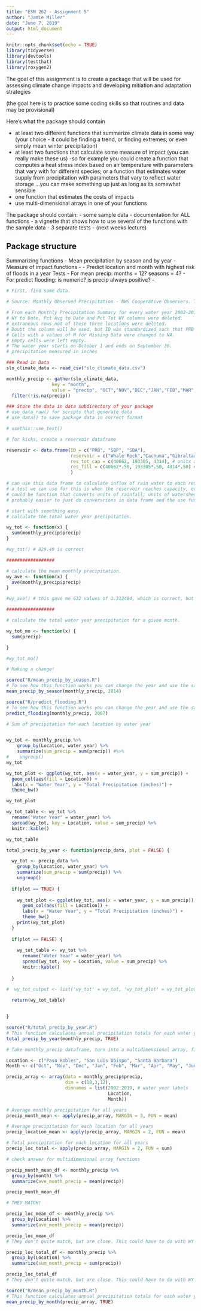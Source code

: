 ```yaml
---
title: "ESM 262 - Assignment 5"
author: "Jamie Miller"
date: "June 7, 2019"
output: html_document
---
```


```r
knitr::opts_chunk$set(echo = TRUE)
library(tidyverse)
library(devtools)
library(testthat)
library(roxygen2)
```

The goal of this assignment is to create a package that will be used for assessing climate change impacts and developing mitiation and adaptation strategies

(the goal here is to practice some coding skills so that routines and data may be provisional)

Here’s what the package should contain

- at least two different functions that summarize climate data in some way (your choice - it could be finding a trend, or finding extremes; or even simply mean winter precipitation)
- at least two functions that calculate some measure of impact (you can really make these us) 
     -so for example you could create a function that computes a heat stress index based on air temperature with parameters that vary with for different species; or a function that estimates water supply from precipitation with parameters that vary to reflect water storage …you can make something up just as long as its somewhat sensible
- one function that estimates the costs of impacts
- use multi-dimensional arrays in one of your functions


The package should contain:
- some sample data
- documentation for ALL functions
- a vignette that shows how to use several of the functions with the sample data
- 3 separate tests - (next weeks lecture)


## Package structure
Summarizing functions
- Mean precipitation by season and by year
-
Measure of impact functions
-
- Predict location and month with highest risk of floods in a year
Tests
- For mean precip: months = 12? seasons = 4?
- For predict flooding: is numeric? is precip always positive?
-

```r
# First, find some data.

# Source: Monthly Observed Precipitation - NWS Cooperative Observers. The following are data from NWS cooperative observers for the current water year and historically back to Water Year 2002. The water year starts on Oct 1 and ends on Sept 30. Precipitation data is provided for each month of the current water year, total precipitation for the water year, the percent of normal for the water year to date, and the percent of the entire water year received to date. https://www.cnrfc.noaa.gov/rainfall_data.php#monthly

# From each Monthly Precipitation Summary for every water year 2002-2019, The monthly rainfall values for Paso Robles, San Luis Obispo, and Santa Barbara were copy/pasted into a csv file. 
# WY to Date, Pct Avg to Date and Pct Tot WY columns were deleted. 
# extraneous rows not of these three locations were deleted.
# Doubt the column will be used, but ID was standardized such that PRB = PASO ROBLES, SBP = SAN LUIS OBISPO, and SBA = SANTA BARBARA.
# Cells with a values of M for Missing Data were changed to NA.
# Empty cells were left empty.
# The water year starts on October 1 and ends on September 30. 
# precipitation measured in inches

### Read in Data
slo_climate_data <- read_csv("slo_climate_data.csv")

monthly_precip <- gather(slo_climate_data, 
                 key = "month", 
                 value = "precip", "OCT","NOV","DEC","JAN","FEB","MAR","APR","MAY","JUN","JUL","AUG","SEP") %>% 
  filter(!is.na(precip))
```

```r
### Store the data in data subdirectory of your package
# use_data_raw() for scripts that generate data
# use_data() to save package data in correct format
```

```r
# usethis::use_test()
```





```r
# for kicks, create a reservoir dataframe

reservoir <- data.frame(ID = c("PRB", "SBP", "SBA"),
                        reservoir = c("Whale Rock","Cachuma","Gibraltar"),
                        res_tot_cap = c(40662, 193305, 4314), # units are scre feet (can convert to )
                        res_fill = c(40662*.50, 193305*.50, 4314*.50) # start out each reservoir at 50% capacity in Oct of water year 2002
                        )

# can use this data frame to calculate influx of rain water to each reservoir, assuming each reservoir was at 50% capacity starting in October of water year 2002. 
# a test we can use for this is when the reservoir reaches capacity, overflowing and no longer collecting water for use.
# could be function that converts units of rainfall; units of watershed, and units of reservoir capacity
# probably easier to just do conversrions in data frame and the use functions to calculate influx

```





```r
# start with something easy. 
# calculate the total water year precipitation.

wy_tot <- function(x) {
  sum(monthly_precip$precip)
}

#wy_tot() # 829.49 is correct

##################

# calculate the mean monthly precipitation.
wy_ave <- function(x) {
  ave(monthly_precip$precip)
}

#wy_ave() # this gave me 632 values of 1.312484, which is correct, but why 632 of them?

##################

# calculate the total water year precipitation for a given month.

wy_tot_mo <- function(x) {
  sum(precip)

}

#wy_tot_mo() 

# Making a change!

```


```r
source("R/mean_precip_by_season.R")
# To see how this function works you can change the year and use the same precipitation data
mean_precip_by_season(monthly_precip, 2014)
```

```r
source("R/predict_flooding.R")
# To see how this function works you can change the year and use the same precipitation data
predict_flooding(monthly_precip, 2007)
```

```r
# Sum of precipitation for each location by water year


wy_tot <- monthly_precip %>%
    group_by(Location, water_year) %>% 
    summarize(sum_precip = sum(precip)) #%>%
#    ungroup()
wy_tot

wy_tot_plot <- ggplot(wy_tot, aes(x = water_year, y = sum_precip)) +
  geom_col(aes(fill = Location)) +
  labs(x = "Water Year", y = "Total Precipitation (inches)") +
  theme_bw()

wy_tot_plot

wy_tot_table <- wy_tot %>% 
  rename("Water Year" = water_year) %>% 
  spread(wy_tot, key = Location, value = sum_precip) %>% 
  knitr::kable()

wy_tot_table

```

```r


total_precip_by_year <- function(precip_data, plot = FALSE) {

  wy_tot <- precip_data %>%
    group_by(Location, water_year) %>% 
    summarize(sum_precip = sum(precip)) %>%
    ungroup()
  
  if(plot == TRUE) {
    
    wy_tot_plot <- ggplot(wy_tot, aes(x = water_year, y = sum_precip)) +
      geom_col(aes(fill = Location)) +
      labs(x = "Water Year", y = "Total Precipitation (inches)") +
      theme_bw()
    print(wy_tot_plot)      
  }
  
  if(plot == FALSE) {
    
    wy_tot_table <- wy_tot %>% 
      rename("Water Year" = water_year) %>% 
      spread(wy_tot, key = Location, value = sum_precip) %>% 
      knitr::kable()
    
  }

#  wy_tot_output <- list('wy_tot' = wy_tot, 'wy_tot_plot' = wy_tot_plot)
  
  return(wy_tot_table)
  

}


```

```r
source("R/total_precip_by_year.R")
# This function calculates annual precipitation totals for each water year by location. displayed as either a graph (TRUE) or a table (FALSE).
total_precip_by_year(monthly_precip, TRUE)

```

```r
# Take monthly_precip dataframe, turn into a multidimensional array, find mean precipitation either by month, location, or water year, or all.

Location <- c("Paso Robles", "San Luis Obispo", "Santa Barbara")
Month <- c("Oct", "Nov", "Dec", "Jan", "Feb", "Mar", "Apr", "May", "Jun", "Jul", "Aug", "Sep")

precip_array <- array(data = monthly_precip$precip,
                      dim = c(18,3,12),
                      dimnames = list(2002:2019, # water year labels
                                      Location,
                                      Month))

# Average monthly precipitation for all years
precip_month_mean <- apply(precip_array, MARGIN = 3, FUN = mean)

# Average precipitation for each location for all years
precip_location_mean <- apply(precip_array, MARGIN = 2, FUN = mean)

# Total precipitation for each location for all years
precip_loc_total <- apply(precip_array, MARGIN = 2, FUN = sum)

```


```r
# check answer for multidimenional array functions

precip_month_mean_df <- monthly_precip %>% 
  group_by(month) %>% 
  summarize(ave_month_precip = mean(precip))

precip_month_mean_df

# THEY MATCH!

precip_loc_mean_df <- monthly_precip %>% 
  group_by(Location) %>% 
  summarize(ave_month_precip = mean(precip))

precip_loc_mean_df
# They don't quite match, but are close. This could have to do with WY 2019 being only half a year.

precip_loc_total_df <- monthly_precip %>% 
  group_by(Location) %>% 
  summarize(sum_month_precip = sum(precip))

precip_loc_total_df
# They don't quite match, but are close. This could have to do with WY 2019 being only half a year.

```

```r
source("R/mean_precip_by_month.R")
# This function calculates annual precipitation totals for each water year by location. displayed as either a graph (TRUE) or a table (FALSE).
mean_precip_by_month(precip_array, TRUE)

```


